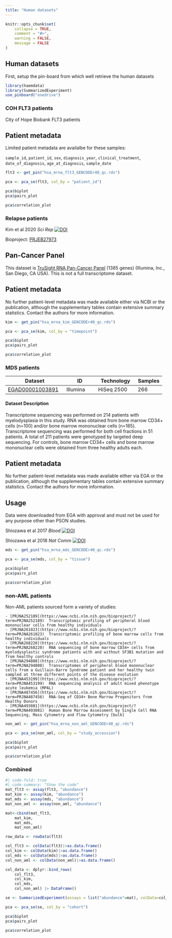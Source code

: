 ```yaml
---
title: "Human datasets"
---
```


```r
knitr::opts_chunk$set(
    collapse = TRUE,
    comment = "#>",
    warning = FALSE,
    message = FALSE
)
```

## Human datasets

First, setup the pin-board from which well retrieve the human datasets

```r
library(haemdata)
library(SummarizedExperiment)
use_pinboard("onedrive")
```

::: {.panel-tabset}

### COH FLT3 patients 

City of Hope Biobank FLT3 patients

::: {.callout-note} 
##  Patient metadata
Limited patient metadata are availalbe for these samples: 

`sample_id`, `patient_id`, `sex`, `diagnosis_year`, `clinical_treatment`, `date_of_diagnosis`, `age_at_diagnosis`, `sample_date`
:::

```r
flt3 <- get_pin("hsa_mrna_flt3_GENCODEr40_qc.rds")

pca <- pca_se(flt3, col_by = "patient_id")
```

```r
pca$biplot
pca$pairs_plot
```

```r
pca$correlation_plot
```

### Relapse patients

Kim et al 2020 *Sci Rep* [![DOI](https://zenodo.org/badge/DOI/10.1038/s41598-020-76933-2.svg)](https://doi.org/10.1038/s41598-020-76933-2)

Bioproject: [PRJEB27973](https://www.ncbi.nlm.nih.gov/bioproject/?term=PRJEB27973)

::: {.callout-warning}
## Pan-Cancer Panel
This dataset is [TruSight RNA Pan-Cancer Panel](https://www.illumina.com/products/by-type/clinical-research-products/trusight-rna-pan-cancer.html) (1385 genes) (Illumina, Inc., San Diego, CA USA). This is not a full transcriptome dataset.
:::

::: {.callout-note} 
##  Patient metadata
No further patient-level metadata was made available either via NCBI or the publication, although the supplementary tables contain extensive summary statistics. Contact the authors for more information.
:::

```r
kim <- get_pin("hsa_mrna_kim_GENCODEr40_qc.rds")

pca <- pca_se(kim, col_by = "timepoint")
```

```r
pca$biplot
pca$pairs_plot
```

```r
pca$correlation_plot
```

### MDS patients 

| Dataset         | ID       | Technology | Samples |
| --------------- | -------- | ---------- | ------- |
| [EGAD00001003891](https://ega-archive.org/datasets/EGAD00001003891) | Illumina | HiSeq 2500 | 266     |

#### Dataset Description
Transcriptome sequencing was performed on 214 patients with myelodysplasia in this study. RNA was obtained from bone marrow CD34+ cells (n=100) and/or bone marrow mononuclear cells (n=165). Transcriptome sequencing was performed for both cell fractions in 51 patients. A total of 211 patients were genotyped by targeted deep sequencing. For controls, bone marrow CD34+ cells and bone marrow mononuclear cells were obtained from three healthy adults each.

::: {.callout-note} 
##  Patient metadata
No further patient-level metadata was made available either via EGA or the publication, although the supplementary tables contain extensive summary statistics. Contact the authors for more information.
:::

::: {.callout-caution}
## Usage
Data were downloaded from EGA with approval and must not be used for any purpose other than PSON studies. 
:::

Shiozawa et al 2017 *Blood* [![DOI](https://zenodo.org/badge/DOI/10.1182/blood-2017-05-783050.svg)](http://doi.org/10.1182/blood-2017-05-783050)

Shiozawa et al 2018 *Nat Comm* [![DOI](https://zenodo.org/badge/DOI/10.1038/s41467-018-06063-x.svg)](http://doi.org/10.1038/s41467-018-06063-x)

```r
mds <- get_pin("hsa_mrna_mds_GENCODEr40_qc.rds")

pca <- pca_se(mds, col_by = "tissue")
```

```r
pca$biplot
pca$pairs_plot
```

```r
pca$correlation_plot
```
### non-AML patients 

Non-AML patients sourced form a variety of studies:

    - [PRJNA252189](https://www.ncbi.nlm.nih.gov/bioproject/?term=PRJNA252189)  Transcriptomic profiling of peripheral blood mononuclear cells from healthy individuals                                                                                    
    - [PRJNA261023](https://www.ncbi.nlm.nih.gov/bioproject/?term=PRJNA261023)  Transcriptomic profiling of bone marrow cells from healthy individuals                                                                                                     
    - [PRJNA268220](https://www.ncbi.nlm.nih.gov/bioproject/?term=PRJNA268220)  RNA sequencing of bone marrow CD34+ cells from myelodysplastic syndrome patients with and without SF3B1 mutation and from healthy controls                                 
    - [PRJNA294808](https://www.ncbi.nlm.nih.gov/bioproject/?term=PRJNA294808)  Transcriptomes of peripheral blood mononuclear cells from a Guillain-Barre Syndrome patient and her healthy twin sampled at three different points of the disease evolution
    - [PRJNA453199](https://www.ncbi.nlm.nih.gov/bioproject/?term=PRJNA453199)  RNA sequencing analysis of adult mixed phenotype acute leukemia (MPAL)                                                                                                     
    - [PRJNA487456](https://www.ncbi.nlm.nih.gov/bioproject/?term=PRJNA487456)  RNA-Seq of CD34+ Bone Marrow Progenitors from Healthy Donors                                                                                                               
    - [PRJNA493081](https://www.ncbi.nlm.nih.gov/bioproject/?term=PRJNA493081)  Human Bone Marrow Assessment by Single Cell RNA Sequencing, Mass Cytometry and Flow Cytometry [bulk]         


```r
non_aml <- get_pin("hsa_mrna_non_aml_GENCODEr40_qc.rds")

pca <- pca_se(non_aml, col_by = "study_accession")
```

```r
pca$biplot
pca$pairs_plot
```

```r
pca$correlation_plot
```

### Combined

```r
#| code-fold: true
#| code-summary: "Show the code"
mat_flt3 <- assay(flt3, "abundance")
mat_kim <- assay(kim, "abundance")
mat_mds <- assay(mds, "abundance")
mat_non_aml <- assay(non_aml, "abundance")

mat<-cbind(mat_flt3,
    mat_kim,
    mat_mds,
    mat_non_aml) 

row_data <- rowData(flt3)

col_flt3 <- colData(flt3)|>as.data.frame()
col_kim <- colData(kim)|>as.data.frame()
col_mds <- colData(mds)|>as.data.frame()
col_non_aml <- colData(non_aml)|>as.data.frame()

col_data <- dplyr::bind_rows(
    col_flt3,
    col_kim,
    col_mds,
    col_non_aml) |> DataFrame()

se <- SummarizedExperiment(assays = list("abundance"=mat), colData=col_data, rowData=row_data)

pca <- pca_se(se, col_by = "cohort")
```

```r
pca$biplot
pca$pairs_plot
```

```r
pca$correlation_plot
```
:::
